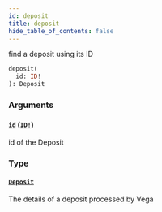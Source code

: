 ```yaml
---
id: deposit
title: deposit
hide_table_of_contents: false
---
```



find a deposit using its ID

```graphql
deposit(
  id: ID!
): Deposit
```


### Arguments

#### [`id`](#) ([`ID!`](/docs/testnet/graphql/scalars/id))

id of the Deposit


### Type

#### [`Deposit`](/docs/testnet/graphql/objects/deposit)

The details of a deposit processed by Vega




